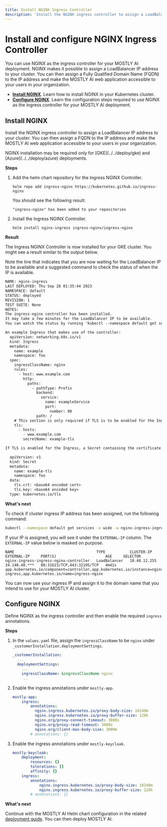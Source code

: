 ```yaml
---
title: Install NGINX Ingress Controller
description: 'Install the NGINX ingress controller to assign a LoadBalancer IP address to your cluster. You can then assign a FQDN to the IP address and make the MOSTLY AI web application accessible to your users in your organization.'
---
```



# Install and configure NGINX Ingress Controller

You can use NGINX as the ingress controller for your MOSTLY AI deployment. NGINX makes it possible to assign a LoadBalancer IP address to your cluster. You can then assign a Fully Qualified Domain Name (FQDN) to the IP address and make the MOSTLY AI web application accessible to your users in your organization.

* [**Install NGINX**](#install-nginx). Learn how to install NGINX in your Kubernetes cluster.
* [**Configure NGINX**](#configure-nginx). Learn the configuration steps required to use NGINX as the ingress controller for your MOSTLY AI deployment.

## Install NGINX

Install the NGINX ingress controller to assign a LoadBalancer IP address to your cluster. You can then assign a FQDN to the IP address and make the MOSTLY AI web application accessible to your users in your organization.

<Callout>
NGINX installation may be required only for [GKE](../../deploy/gke) and [Azure](../../deploy/azure) deployments.
</Callout>

**Steps**

1. Add the helm chart repository for the Ingress NGINX Controller.
    ```shell copy filename="shell"
    helm repo add ingress-nginx https://kubernetes.github.io/ingress-nginx
    ```
    
    You should see the following result:
    ```
    "ingress-nginx" has been added to your repositories
    ```
2. Install the Ingress NGINX Controller.
    ```shell copy filename="shell"
    helm install nginx-ingress ingress-nginx/ingress-nginx
    ```

**Result**

The Ingress NGINX Controller is now installed for your GKE cluster. You might see a result similar to the output below.

Note the line that indicates that you are now waiting for the LoadBalancer IP to be available and a suggested command to check the status of when the IP is available.

```txt {9,10}
NAME: nginx-ingress
LAST DEPLOYED: Thu Sep 28 01:35:44 2023
NAMESPACE: default
STATUS: deployed
REVISION: 1
TEST SUITE: None
NOTES:
The ingress-nginx controller has been installed.
It may take a few minutes for the LoadBalancer IP to be available.
You can watch the status by running 'kubectl --namespace default get services -o wide -w nginx-ingress-ingress-nginx-controller'

An example Ingress that makes use of the controller:
  apiVersion: networking.k8s.io/v1
  kind: Ingress
  metadata:
    name: example
    namespace: foo
  spec:
    ingressClassName: nginx
    rules:
      - host: www.example.com
        http:
          paths:
            - pathType: Prefix
              backend:
                service:
                  name: exampleService
                  port:
                    number: 80
              path: /
    # This section is only required if TLS is to be enabled for the Ingress
    tls:
      - hosts:
        - www.example.com
        secretName: example-tls

If TLS is enabled for the Ingress, a Secret containing the certificate and key must also be provided:

  apiVersion: v1
  kind: Secret
  metadata:
    name: example-tls
    namespace: foo
  data:
    tls.crt: <base64 encoded cert>
    tls.key: <base64 encoded key>
  type: kubernetes.io/tls
```

**What's next**

To check if cluster ingress IP address has been assigned, run the following command:
```bash copy
kubectl --namespace default get services -o wide -w nginx-ingress-ingress-nginx-controller
```

If your IP is assigned, you will see it under the `EXTERNAL-IP` column. The `EXTERNAL-IP` value below is masked on purpose.

```
NAME                                     TYPE           CLUSTER-IP     EXTERNAL-IP     PORT(S)                      AGE     SELECTOR
nginx-ingress-ingress-nginx-controller   LoadBalancer   10.48.12.255   34.140.40.***   80:31623/TCP,443:32105/TCP   4m41s   app.kubernetes.io/component=controller,app.kubernetes.io/instance=nginx-ingress,app.kubernetes.io/name=ingress-nginx
```

You can now use your ingress IP and assign it to the domain name that you intend to use for your MOSTLY AI cluster.


## Configure NGINX

Define NGINX as the ingress controller and then enable the required `ingress` annotations.

**Steps**

1. In the `values.yaml` file, assign the `ingressClassName` to be `nginx` under `_customerInstallation.deploymentSettings`.
    ```yaml filename="values.yaml" copy {6}
    _customerInstallation:
      ...
      deploymentSettings:
        ...
        ingressClassName: &ingressClassName nginx
        ...
    ```
2. Enable the ingress annotations under `mostly-app`.
    ```yaml filename="values.yaml" copy {3-9}
    mostly-app:
        ingress:
            annotations:
              nginx.ingress.kubernetes.io/proxy-body-size: 10240m
              nginx.ingress.kubernetes.io/proxy-buffer-size: 128k
              nginx.org/proxy-connect-timeout: 3000s
              nginx.org/proxy-read-timeout: 3000s
              nginx.org/client-max-body-size: 3000m
            # annotations: {}
    ```
3. Enable the ingress annotations under `mostly-keycloak`.
    ```yaml filename="values.yaml" copy {7-10}
    mostly-keycloak:
        deployment:
            resources: {}
            tolerations: []
            affinity: {}
        ingress:
            annotations:
                nginx.ingress.kubernetes.io/proxy-body-size: 10240m
                nginx.ingress.kubernetes.io/proxy-buffer-size: 128k
            # annotations: {}
    ```

**What's next**

Continue with the MOSTLY AI Helm chart configuration in the related [deployment guide](../../deploy). You can then deploy MOSTLY AI.